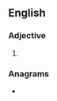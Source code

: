 ==English==

===Adjective===
{{head|en|adjective superlative form}}

# {{en-superlative of|cranky}}

===Anagrams===
* {{anagrams|en|a=aceiknrst|antickers}}